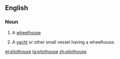 ==English==

===Noun===
{{en-noun}}

# {{context|nautical|lang=en}} A [[wheelhouse]]
# A [[yacht]] or other small vessel having a wheelhouse.

[[et:pilothouse]]
[[ta:pilothouse]]
[[zh:pilothouse]]